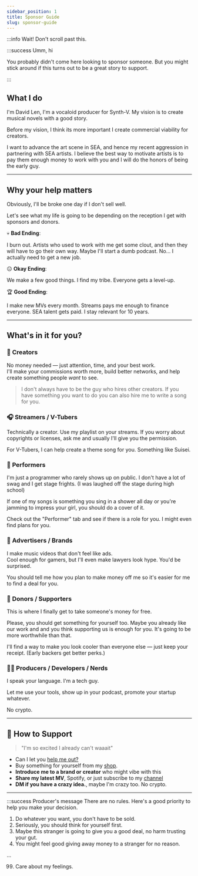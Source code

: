 ```yaml
---
sidebar_position: 1
title: Sponsor Guide
slug: sponsor-guide
---
```


:::info Wait! Don't scroll past this.

:::success Umm, hi

You probably didn't come here looking to sponsor someone. But you might stick around if this turns out to be a great story to support.
 
:::



## What I do
I'm David Len, I'm a vocaloid producer for Synth-V. My vision is to create musical novels with a good story. 

Before my vision, I think its more important I create commercial viability for creators. 

I want to advance the art scene in SEA, and hence my recent aggression in partnering with SEA artists. I believe the best way to motivate artists is to pay them enough money to work with you and I will do the honors of being the early guy.  

--- 

## Why your help matters 
Obviously, I'll be broke one day if I don't sell well. 

Let's see what my life is going to be depending on the reception I get with sponsors and donors. 

💀 **Bad Ending**: 

I burn out. Artists who used to work with me get some clout, and then they will have to go their own way. Maybe I'll start a dumb podcast. No... I actually need to get a new job. 

😐 **Okay Ending**: 

We make a few good things. I find my tribe. Everyone gets a level-up.  


🏆 **Good Ending**: 

I make new MVs every month. Streams pays me enough to finance everyone. SEA talent gets paid. I stay relevant for 10 years. 

---

## What's in it for you? 
### 🎨 **Creators**  
No money needed — just attention, time, and your best work.  
I'll make your commissions worth more, build better networks, and help create something people *want* to see.

> I don't always have to be the guy who hires other creators. If you have something you want to do you can also hire me to write a song for you.

### 🎧 **Streamers / V-Tubers**
Technically a creator. Use my playlist on your streams. If you worry about copyrights or licenses, ask me and usually I'll give you the permission. 

For V-Tubers, I can help create a theme song for you. Something like Suisei. 


### 🎤 **Performers**
I'm just a programmer who rarely shows up on public. I don't have a lot of swag and I get stage frights. (I was laughed off the stage during high school)

If one of my songs is something you sing in a shower all day or you're jamming to impress your girl, you should do a cover of it. 

Check out the "Performer" tab and see if there is a role for you. I might even find plans for you. 

### 🏢 **Advertisers / Brands**  
I make music videos that don't feel like ads.  
Cool enough for gamers, but I'll even make lawyers look hype. You'd be surprised. 

You should tell me how you plan to make money off me so it's easier for me to find a deal for you.

### 💸 **Donors / Supporters**  
This is where I finally get to take someone's money for free. 

Please, you should get something for yourself too. Maybe you already like our work and and you think supporting us is enough for you. It's going to be more worthwhile than that.

I'll find a way to make you look cooler than everyone else — just keep your receipt. (Early backers get better perks.)

### 👨‍💻 **Producers / Developers / Nerds**  
I speak your language. I'm a tech guy.  

Let me use your tools, show up in your podcast, promote your startup whatever. 

No crypto. 

---
## 🔗 How to Support
> "I'm so excited I already can't waaait"

- Can I let you [help me out?](https://buy.stripe.com/8wMaHW17H48UcMwbIM)
- Buy something for yourself from my [shop](https://ko-fi.com/justneldivad).
- **Introduce me to a brand or creator** who might vibe with this
- **Share my latest MV**, Spotify, or just subscribe to my [channel](https://www.youtube.com/@nelvOfficial?sub_confirmation=1)
- **DM if you have a crazy idea.**, maybe I'm crazy too. No crypto. 

---


:::success Producer's message
There are no rules. Here's a good priority to help you make your decision. 

1. Do whatever you want, you don't have to be sold. 
2. Seriously, you should think for yourself first. 
3. Maybe this stranger is going to give you a good deal, no harm trusting your gut. 
4. You might feel good giving away money to a stranger for no reason.

... 

99. Care about my feelings. 








